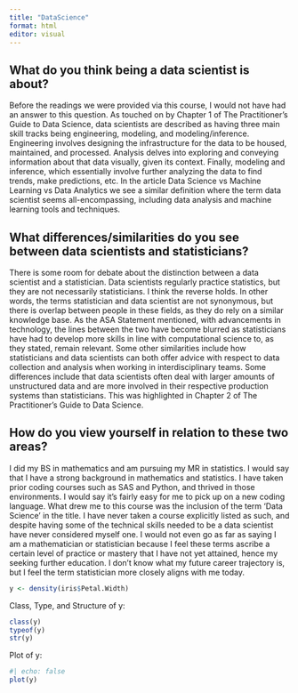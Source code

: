 ```yaml
---
title: "DataScience"
format: html
editor: visual
---
```


## What do you think being a data scientist is about?

Before the readings we were provided via this course, I would not have had an answer to this question. As touched on by Chapter 1 of The Practitioner’s Guide to Data Science, data scientists are described as having three main skill tracks being engineering, modeling, and modeling/inference. Engineering involves designing the infrastructure for the data to be housed, maintained, and processed. Analysis delves into exploring and conveying information about that data visually, given its context. Finally, modeling and inference, which essentially involve further analyzing the data to find trends, make predictions, etc. In the article Data Science vs Machine Learning vs Data Analytics we see a similar definition where the term data scientist seems all-encompassing, including data analysis and machine learning tools and techniques.

## What differences/similarities do you see between data scientists and statisticians?

There is some room for debate about the distinction between a data scientist and a statistician. Data scientists regularly practice statistics, but they are not necessarily statisticians. I think the reverse holds. In other words, the terms statistician and data scientist are not synonymous, but there is overlap between people in these fields, as they do rely on a similar knowledge base. As the ASA Statement mentioned, with advancements in technology, the lines between the two have become blurred as statisticians have had to develop more skills in line with computational science to, as they stated, remain relevant. Some other similarities include how statisticians and data scientists can both offer advice with respect to data collection and analysis when working in interdisciplinary teams. Some differences include that data scientists often deal with larger amounts of unstructured data and are more involved in their respective production systems than statisticians. This was highlighted in Chapter 2 of The Practitioner’s Guide to Data Science.

## How do you view yourself in relation to these two areas?

I did my BS in mathematics and am pursuing my MR in statistics. I would say that I have a strong background in mathematics and statistics. I have taken prior coding courses such as SAS and Python, and thrived in those environments. I would say it's fairly easy for me to pick up on a new coding language. What drew me to this course was the inclusion of the term 'Data Science' in the title. I have never taken a course explicitly listed as such, and despite having some of the technical skills needed to be a data scientist have never considered myself one. I would not even go as far as saying I am a mathematician or statistician because I feel these terms ascribe a certain level of practice or mastery that I have not yet attained, hence my seeking further education. I don’t know what my future career trajectory is, but I feel the term statistician more closely aligns with me today.

```r
y <- density(iris$Petal.Width)
```

Class, Type, and Structure of y:

```r
class(y)
typeof(y)
str(y)
```

Plot of y:

```r
#| echo: false
plot(y)
```
